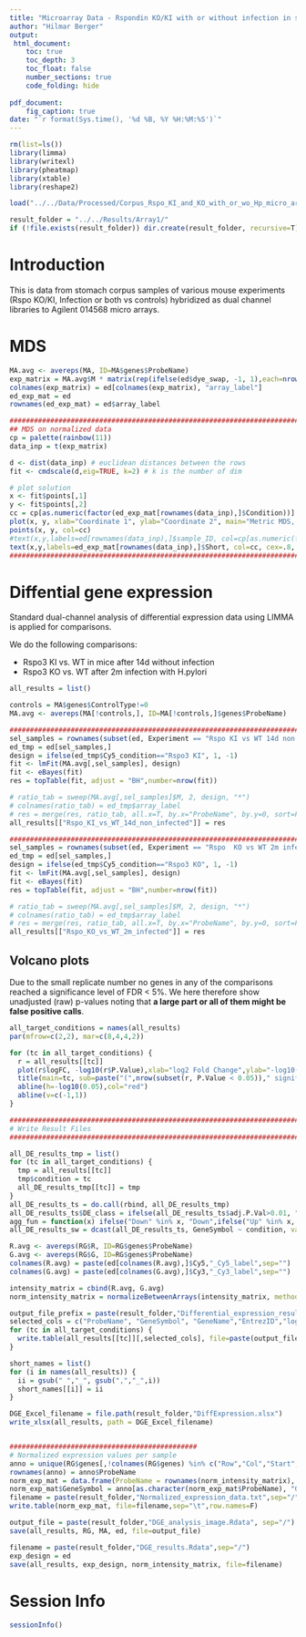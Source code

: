 ```yaml
---
title: "Microarray Data - Rspondin KO/KI with or without infection in stomach corpus - DGE Reanalysis with LIMMA"
author: "Hilmar Berger"
output: 
 html_document:
    toc: true
    toc_depth: 3
    toc_float: false
    number_sections: true
    code_folding: hide
    
pdf_document:
    fig_caption: true
date: "`r format(Sys.time(), '%d %B, %Y %H:%M:%S')`"
---
```


```r
rm(list=ls())
library(limma)
library(writexl)
library(pheatmap)
library(xtable)
library(reshape2)

load("../../Data/Processed/Corpus_Rspo_KI_and_KO_with_or_wo_Hp_micro_array_preprocessed_data.Rdata")

result_folder = "../../Results/Array1/"
if (!file.exists(result_folder)) dir.create(result_folder, recursive=T)
```

# Introduction

This is data from stomach corpus samples of various mouse experiments (Rspo KO/KI, Infection or both vs controls) hybridized as dual channel libraries to Agilent 014568 micro arrays. 

# MDS

```r
MA.avg <- avereps(MA, ID=MA$genes$ProbeName)
exp_matrix = MA.avg$M * matrix(rep(ifelse(ed$dye_swap, -1, 1),each=nrow(MA.avg$M)),nrow(MA.avg$M),ncol(MA.avg$M))
colnames(exp_matrix) = ed[colnames(exp_matrix), "array_label"]
ed_exp_mat = ed
rownames(ed_exp_mat) = ed$array_label
```


```r
################################################################################
## MDS on normalized data 
cp = palette(rainbow(11))
data_inp = t(exp_matrix)

d <- dist(data_inp) # euclidean distances between the rows
fit <- cmdscale(d,eig=TRUE, k=2) # k is the number of dim

# plot solution
x <- fit$points[,1]
y <- fit$points[,2]
cc = cp[as.numeric(factor(ed_exp_mat[rownames(data_inp),]$Condition))]
plot(x, y, xlab="Coordinate 1", ylab="Coordinate 2", main="Metric MDS, all samples", type="n", ylim=c(min(y)-50, max(y)+50), xlim=c(min(x)-50, max(x)+200))
points(x, y, col=cc)
#text(x,y,labels=ed[rownames(data_inp),]$sample_ID, col=cp[as.numeric(factor(ed[rownames(data_inp),]$Tissue.Status))])
text(x,y,labels=ed_exp_mat[rownames(data_inp),]$Short, col=cc, cex=.8, pos=4)
################################################################################
```

# Diffential gene expression

Standard dual-channel analysis of differential expression data using LIMMA is applied for comparisons. 

We do the following comparisons: 

  - Rspo3 KI vs. WT in mice after 14d without infection
  - Rspo3 KO vs. WT after 2m infection with H.pylori
  
```r
all_results = list()

controls = MA$genes$ControlType!=0
MA.avg <- avereps(MA[!controls,], ID=MA[!controls,]$genes$ProbeName)

```

```r
#######################################################################
sel_samples = rownames(subset(ed, Experiment == "Rspo KI vs WT 14d non infected"))
ed_tmp = ed[sel_samples,]
design = ifelse(ed_tmp$Cy5_condition=="Rspo3 KI", 1, -1)
fit <- lmFit(MA.avg[,sel_samples], design)
fit <- eBayes(fit)
res = topTable(fit, adjust = "BH",number=nrow(fit))

# ratio_tab = sweep(MA.avg[,sel_samples]$M, 2, design, "*")
# colnames(ratio_tab) = ed_tmp$array_label
# res = merge(res, ratio_tab, all.x=T, by.x="ProbeName", by.y=0, sort=F)
all_results[["Rspo_KI_vs_WT_14d_non_infected"]] = res

#######################################################################
sel_samples = rownames(subset(ed, Experiment == "Rspo  KO vs WT 2m infected"))
ed_tmp = ed[sel_samples,]
design = ifelse(ed_tmp$Cy5_condition=="Rspo3 KO", 1, -1)
fit <- lmFit(MA.avg[,sel_samples], design)
fit <- eBayes(fit)
res = topTable(fit, adjust = "BH",number=nrow(fit))

# ratio_tab = sweep(MA.avg[,sel_samples]$M, 2, design, "*")
# colnames(ratio_tab) = ed_tmp$array_label
# res = merge(res, ratio_tab, all.x=T, by.x="ProbeName", by.y=0, sort=F)
all_results[["Rspo_KO_vs_WT_2m_infected"]] = res
```

## Volcano plots

Due to the small replicate number no genes in any of the comparisons reached a significance level of FDR < 5%. We here therefore show unadjusted (raw) p-values noting that **a large part or all of them might be false positive calls**.

```r
all_target_conditions = names(all_results)
par(mfrow=c(2,2), mar=c(8,4,4,2))

for (tc in all_target_conditions) {
  r = all_results[[tc]]
  plot(r$logFC, -log10(r$P.Value),xlab="log2 Fold Change",ylab="-log10(raw p-val)", ylim=c(0,max(2,max(-log10(r$P.Value),na.rm=T))))
  title(main=tc, sub=paste("(",nrow(subset(r, P.Value < 0.05))," signif. DE genes)",sep="") )
  abline(h=-log10(0.05),col="red")
  abline(v=c(-1,1))
}
```

```r
###############################################################################################################
# Write Result Files
###############################################################################################################

all_DE_results_tmp = list()
for (tc in all_target_conditions) {
  tmp = all_results[[tc]]
  tmp$condition = tc
  all_DE_results_tmp[[tc]] = tmp
}
all_DE_results_ts = do.call(rbind, all_DE_results_tmp)
all_DE_results_ts$DE_class = ifelse(all_DE_results_ts$adj.P.Val>0.01, "not sign", ifelse(all_DE_results_ts$logFC>0,ifelse(all_DE_results_ts$logFC>1,"Up","Up_weak"), ifelse(all_DE_results_ts$logFC < -1,"Down", "Down_weak")))
agg_fun = function(x) ifelse("Down" %in% x, "Down",ifelse("Up" %in% x, "Up","not_significant."))
all_DE_results_sw = dcast(all_DE_results_ts, GeneSymbol ~ condition, value.var="DE_class", fun.aggregate=agg_fun)
```


```r
R.avg <- avereps(RG$R, ID=RG$genes$ProbeName)
G.avg <- avereps(RG$G, ID=RG$genes$ProbeName)
colnames(R.avg) = paste(ed[colnames(R.avg),]$Cy5,"_Cy5_label",sep="")
colnames(G.avg) = paste(ed[colnames(G.avg),]$Cy3,"_Cy3_label",sep="")

intensity_matrix = cbind(R.avg, G.avg)
norm_intensity_matrix = normalizeBetweenArrays(intensity_matrix, method="quantile")
```


```r


output_file_prefix = paste(result_folder,"Differential_expression_results_", sep="/")
selected_cols = c("ProbeName", "GeneSymbol", "GeneName","EntrezID","logFC","AveExpr","t","P.Value","adj.P.Val","GencodeM12MappingStatus","GeneSymbol_Gencode","Transcript_Type" )
for (tc in all_target_conditions) {
  write.table(all_results[[tc]][,selected_cols], file=paste(output_file_prefix, tc, ".txt", sep="" ), row.names=F , sep="\t", dec=".")
}

short_names = list()
for (i in names(all_results)) {
  ii = gsub(" ","_", gsub(",","_",i))
  short_names[[i]] = ii
}

DGE_Excel_filename = file.path(result_folder,"DiffExpression.xlsx")
write_xlsx(all_results, path = DGE_Excel_filename)


##############################################
# Normalized expression values per sample
anno = unique(RG$genes[,!colnames(RG$genes) %in% c("Row","Col","Start","index")])
rownames(anno) = anno$ProbeName
norm_exp_mat = data.frame(ProbeName = rownames(norm_intensity_matrix), log2(norm_intensity_matrix), row.names=NULL, stringsAsFactors = F)
norm_exp_mat$GeneSymbol = anno[as.character(norm_exp_mat$ProbeName), "GeneSymbol"]
filename = paste(result_folder,"Normalized_expression_data.txt",sep="/")
write.table(norm_exp_mat, file=filename,sep="\t",row.names=F)

```


```r
output_file = paste(result_folder,"DGE_analysis_image.Rdata", sep="/")
save(all_results, RG, MA, ed, file=output_file)

filename = paste(result_folder,"DGE_results.Rdata",sep="/")
exp_design = ed
save(all_results, exp_design, norm_intensity_matrix, file=filename)
```


# Session Info
```r
sessionInfo()
```